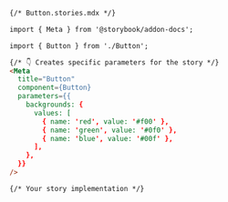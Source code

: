```md
{/* Button.stories.mdx */}

import { Meta } from '@storybook/addon-docs';

import { Button } from './Button';

{/* 👇 Creates specific parameters for the story */}
<Meta
  title="Button"
  component={Button}
  parameters={{
    backgrounds: {
      values: [
        { name: 'red', value: '#f00' },
        { name: 'green', value: '#0f0' },
        { name: 'blue', value: '#00f' },
      ],
    },
  }}
/>

{/* Your story implementation */}
```